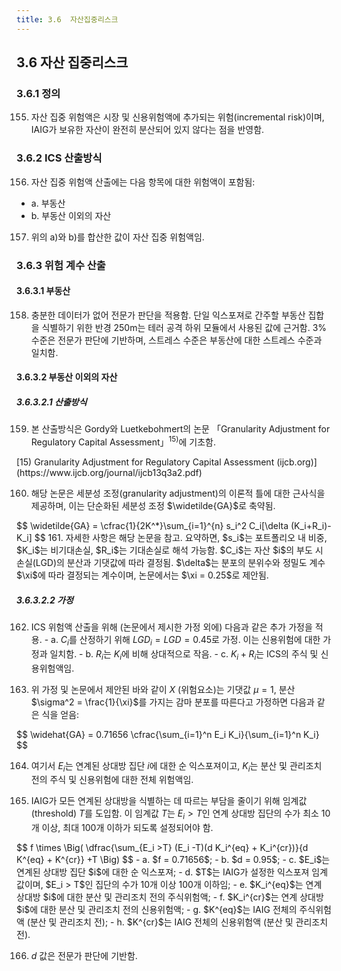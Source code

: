 ```yaml
---
title: 3.6  자산집중리스크
---
```

## 3.6 자산 집중리스크 
### 3.6.1 정의
155. 자산 집중 위험액은 시장 및 신용위험액에 추가되는 위험(incremental risk)이며, IAIG가 보유한 자산이 완전히 분산되어 있지 않다는 점을 반영함.

### 3.6.2 ICS 산출방식
156. 자산 집중 위험액 산출에는 다음 항목에 대한 위험액이 포함됨:
- a. 부동산
- b. 부동산 이외의 자산

157. 위의 a)와 b)를 합산한 값이 자산 집중 위험액임.

### 3.6.3 위험 계수 산출
#### 3.6.3.1 부동산
158. 충분한 데이터가 없어 전문가 판단을 적용함. 단일 익스포져로 간주할 부동산 집합을 식별하기 위한 반경 250m는 테러 공격 하위 모듈에서 사용된 값에 근거함. 3% 수준은 전문가 판단에 기반하며, 스트레스 수준은 부동산에 대한 스트레스 수준과 일치함.

#### 3.6.3.2 부동산 이외의 자산
##### 3.6.3.2.1 산출방식
159. 본 산출방식은 Gordy와 Luetkebohmert의 논문 「Granularity Adjustment for Regulatory Capital Assessment」$^{15)}$에 기초함.

<GCmt>
[15) Granularity Adjustment for Regulatory Capital Assessment (ijcb.org)](https://www.ijcb.org/journal/ijcb13q3a2.pdf)
</GCmt>

160. 해당 논문은 세분성 조정(granularity adjustment)의 이론적 틀에 대한 근사식을 제공하며, 이는 단순화된 세분성 조정 $\widetilde{GA}$로 축약됨.
<GMath title="granularity adjustment">
$$
\widetilde{GA} = \cfrac{1}{2K^*}\sum_{i=1}^{n} s_i^2 C_i[\delta (K_i+R_i)-K_i]
$$
</GMath>
<GCmt>
161. 자세한 사항은 해당 논문을 참고. 요약하면,
$s_i$는 포트폴리오 내 비중,
$K_i$는 비기대손실,
$R_i$는 기대손실로 해석 가능함.
$C_i$는 자산 $i$의 부도 시 손실(LGD)의 분산과 기댓값에 따라 결정됨.
$\delta$는 분포의 분위수와 정밀도 계수 $\xi$에 따라 결정되는 계수이며, 논문에서는 $\xi = 0.25$로 제안됨.
</GCmt>

##### 3.6.3.2.2 가정
162. ICS 위험액 산출을 위해 (논문에서 제시한 가정 외에) 다음과 같은 추가 가정을 적용.
    - a. $C_i$를 산정하기 위해 $LGD_i = LGD = 0.45$로 가정. 이는 신용위험에 대한 가정과 일치함.
    - b. $R_i$는 $K_i$에 비해 상대적으로 작음.
    - c. $K_i + R_i$는 ICS의 주식 및 신용위험액임.

163. 위 가정 및 논문에서 제안된 바와 같이 $X$ (위험요소)는 기댓값 $\mu = 1$, 분산 $\sigma^2 = \frac{1}{\xi}$를 가지는 감마 분포를 따른다고 가정하면 다음과 같은 식을 얻음:
<GMath title ="Granularity Adjustment (가정 적용 후)">
$$
\widehat{GA} = 0.71656 \cfrac{\sum_{i=1}^n E_i K_i}{\sum_{i=1}^n K_i}
$$

</GMath>

164. 여기서 $E_i$는 연계된 상대방 집단 $i$에 대한 순 익스포져이고, $K_i$는 분산 및 관리조치 전의 주식 및 신용위험에 대한 전체 위험액임.

165. IAIG가 모든 연계된 상대방을 식별하는 데 따르는 부담을 줄이기 위해 임계값(threshold) $T$를 도입함. 이 임계값 $T$는 $E_i > T$인 연계 상대방 집단의 수가 최소 10개 이상, 최대 100개 이하가 되도록 설정되어야 함.

<GMath title="임계값 T를 고려한 자산집중위험액">
$$
f \times \Big( \dfrac{\sum_{E_i >T} (E_i -T)(d K_i^{eq} + K_i^{cr})}{d K^{eq} + K^{cr}} +T \Big)
$$
</GMath>
<GCmt>
- a. $f = 0.71656$;<GTooltipIcon desc="Granularity Adjustment 계산에 쓰이는 계수"/>
- b. $d = 0.95$;<GTooltipIcon desc="자산위험 보정 계수"/>
- c. $E_i$는 연계된 상대방 집단 $i$에 대한 순 익스포져;
- d. $T$는 IAIG가 설정한 익스포져 임계값이며, $E_i > T$인 집단의 수가 10개 이상 100개 이하임;
- e. $K_i^{eq}$는 연계 상대방 $i$에 대한 분산 및 관리조치 전의 주식위험액;
- f. $K_i^{cr}$는 연계 상대방 $i$에 대한 분산 및 관리조치 전의 신용위험액;
- g. $K^{eq}$는 IAIG 전체의 주식위험액 (분산 및 관리조치 전);
- h. $K^{cr}$는 IAIG 전체의 신용위험액 (분산 및 관리조치 전).
</GCmt>


166. $d$ 값은 전문가 판단에 기반함.
